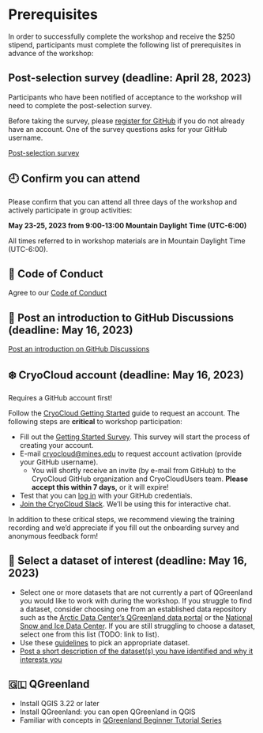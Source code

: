 # Prerequisites

In order to successfully complete the workshop and receive the $250 stipend,
participants must complete the following list of prerequisites in advance of the
workshop:

## Post-selection survey (deadline: April 28, 2023)

Participants who have been notified of acceptance to the workshop will need to
complete the post-selection survey.

Before taking the survey, please [register for GitHub](https://github.com/join)
if you do not already have an account. One of the survey questions asks for your
GitHub username.

[Post-selection
survey](https://docs.google.com/forms/d/e/1FAIpQLScnphMXGvCk2_qWDLTTuKTJvEbIvGDxb9Lp9c05CgNz3IYJ3A/viewform?usp=sf_link)


## 🕘 Confirm you can attend

Please confirm that you can attend all three days of the workshop and
actively participate in group activities:

**May 23-25, 2023 from 9:00-13:00 Mountain Daylight Time (UTC-6:00)**


::: {.callout-note}
All times referred to in workshop materials are in Mountain Daylight Time
(UTC-6:00).
:::


## 📏 Code of Conduct

Agree to our [Code of Conduct](/CODE_OF_CONDUCT.md)


## 🐙 Post an introduction to GitHub Discussions (deadline: May 16, 2023)

[Post an introduction on GitHub
Discussions](https://github.com/orgs/qgreenland-workshop-2023-researcher/discussions/new?category=introductions)


## ❄️ CryoCloud account (deadline: May 16, 2023)

::: {.callout-warning}
Requires a GitHub account first!
:::

Follow the [CryoCloud Getting
Started](https://book.cryointhecloud.com/content/Getting_Started.html) guide to
request an account. The following steps are **critical** to workshop participation:

* Fill out the [Getting Started
  Survey](https://docs.google.com/forms/d/e/1FAIpQLScb2B5LRy7qU9qDfUp5a51n87sumOxivXbQhc02wFX_FxEbXg/viewform).
  This survey will start the process of creating your account.
* E-mail <cryocloud@mines.edu> to request account activation (provide your GitHub
  username).
    * You will shortly receive an invite (by e-mail from GitHub) to the CryoCloud GitHub
      organization and CryoCloudUsers team. **Please accept this within 7 days,** or it
      will expire!
* Test that you can [log in](https://hub.cryointhecloud.com/) with your GitHub
  credentials.
* [Join the CryoCloud
  Slack](https://join.slack.com/t/cryospherecloud/shared_invite/zt-1isgbeuhh-q~cYYKtn_6i3PR1alGca_g).
  We'll be using this for interactive chat.

In addition to these critical steps, we recommend viewing the training recording and
we'd appreciate if you fill out the onboarding survey and anonymous feedback form!


## 💾 Select a dataset of interest (deadline: May 16, 2023)

* Select one or more datasets that are not currently a part of QGreenland you
  would like to work with during the workshop. If you struggle to find a
  dataset, consider choosing one from an established data repository such as
  the [Arctic Data Center's QGreenland data
  portal](https://arcticdata.io/catalog/portals/QGreenland/Data) or the [National
  Snow and Ice Data Center](https://nsidc.org/data/explore-data). If you are
  still struggling to choose a dataset, select one from this list (TODO: link to
  list).
* Use these [guidelines](dataset-selection.md) to pick an appropriate dataset.
* [Post a short description of the dataset(s) you have identified and why it
  interests you](https://github.com/nsidc/qgreenland-2023-researcher-workshop/discussions/new?category=dataset-ideas)


## 🇬🇱 QGreenland

* Install QGIS 3.22 or later
* Install QGreenland: you can open QGreenland in QGIS
* Familiar with concepts in [QGreenland Beginner Tutorial
    Series](https://www.youtube.com/watch?v=gD0vkP5JUmA&list=PLSRiyMridUCwyu-vqpAFtm8bVERgTvs7q)
